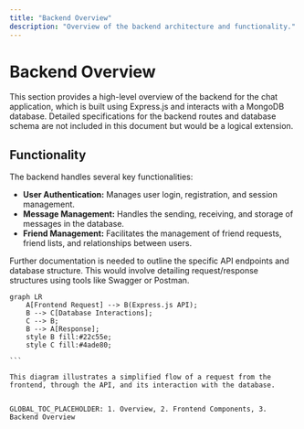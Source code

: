 ```yaml
---
title: "Backend Overview"
description: "Overview of the backend architecture and functionality."
---
```

# Backend Overview

<TOC />

This section provides a high-level overview of the backend for the chat application, which is built using Express.js and interacts with a MongoDB database.  Detailed specifications for the backend routes and database schema are not included in this document but would be a logical extension.

## Functionality

The backend handles several key functionalities:

*   **User Authentication:** Manages user login, registration, and session management.
*   **Message Management:**  Handles the sending, receiving, and storage of messages in the database.
*   **Friend Management:**  Facilitates the management of friend requests, friend lists, and relationships between users.

Further documentation is needed to outline the specific API endpoints and database structure.  This would involve detailing request/response structures using tools like Swagger or Postman.

````mermaid
graph LR
    A[Frontend Request] --> B(Express.js API);
    B --> C[Database Interactions];
    C --> B;
    B --> A[Response];
    style B fill:#22c55e;
    style C fill:#4ade80;

```

This diagram illustrates a simplified flow of a request from the frontend, through the API, and its interaction with the database.


GLOBAL_TOC_PLACEHOLDER: 1. Overview, 2. Frontend Components, 3. Backend Overview